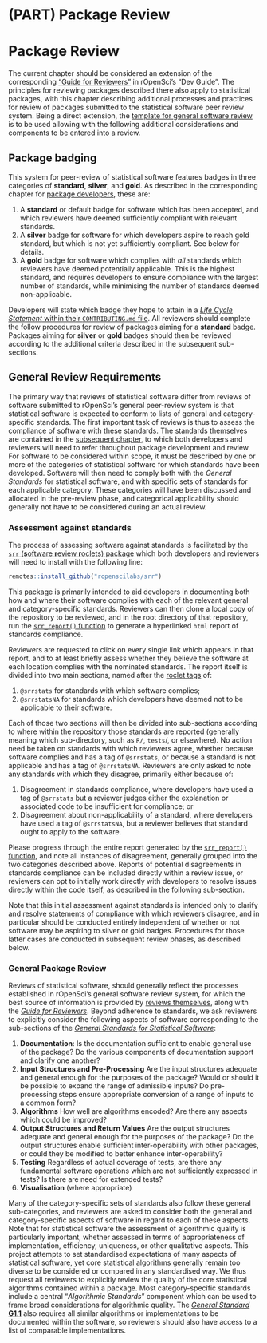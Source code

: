 #  (PART) Package Review {-}


# Package Review {#pkgreview}

The current chapter should be considered an extension of the corresponding
["Guide for Reviewers"](https://devguide.ropensci.org/reviewerguide.html) in
rOpenSci's "Dev Guide". The principles for reviewing packages described there
also apply to statistical packages, with this chapter describing additional
processes and practices for review of packages submitted to the statistical
software peer review system. Being a direct extension, the [template for
general software review](https://devguide.ropensci.org/reviewtemplate.html) is
to be used allowing with the following additional considerations and components
to be entered into a review.

## Package badging


This system for peer-review of statistical software features badges in three
categories of **standard**, **silver**, and **gold**. As described in the
corresponding chapter for [package developers](#pkgdev-badges), these are:

1. A **standard** or default badge for software which has been accepted, and
   which reviewers have deemed sufficiently compliant with relevant standards.
3. A **silver** badge for software for which developers aspire to reach gold
   standard, but which is not yet sufficiently compliant. See below for
   details.
2. A **gold** badge for software which complies with *all* standards which
   reviewers have deemed potentially applicable. This is the highest standard,
   and requires developers to ensure compliance with the largest number of
   standards, while minimising the number of standards deemed non-applicable.

Developers will state which badge they hope to attain in a [*Life Cycle
Statement* within their `CONTRIBUTING.md` file](#pkgdev-badges). All reviewers
should complete the follow procedures for review of packages aiming for
a **standard** badge. Packages aiming for **silver** or **gold** badges should
then be reviewed according to the additional criteria described in the
subsequent sub-sections.

## General Review Requirements

The primary way that reviews of statistical software differ from reviews of
software submitted to rOpenSci's general peer-review system is that statistical
software is expected to conform to lists of general and category-specific
standards. The first important task of reviews is thus to assess the compliance
of software with these standards. The standards themselves are contained in the
[subsequent chapter](#standards), to which both developers and reviewers will
need to refer throughout package development and review. For software to be
considered within scope, it must be described by one or more of the categories
of statistical software for which standards have been developed. Software will
then need to comply both with the *General Standards* for statistical software,
and with specific sets of standards for each applicable category. These
categories will have been discussed and allocated in the pre-review phase, and
categorical applicability should generally not have to be considered during an
actual review.


### Assessment against standards

The process of assessing software against standards is facilitated by the
[`srr` (**s**oftware **r**eview **r**oclets)
package](https://github.com/ropenscilabs/srr) which both developers and
reviewers will need to install with the following line:

```r
remotes::install_github("ropenscilabs/srr")
```

This package is primarily intended to aid developers in documenting both how
and where their software complies with each of the relevant general and
category-specific standards. Reviewers can then clone a local copy of the
repository to be reviewed, and in the root directory of that repository, run
the [`srr_report()`
function](https://ropenscilabs.github.io/srr/reference/srr_report.html)
to generate a hyperlinked `html` report of standards compliance.

Reviewers are requested to click on every single link which appears in that
report, and to at least briefly assess whether they believe the software at
each location complies with the nominated standards. The report itself is
divided into two main sections, named after the [roclet
tags](https://ropenscilabs.github.io/srr/articles/srr-stats.html#3-roxygen2-tags)
of:

1. `@srrstats` for standards with which software complies;
2. `@srrstatsNA` for standards which developers have deemed not to be
   applicable to their software.


Each of those two sections will then be divided into sub-sections according to
where within the repository those standards are reported (generally meaning
which sub-directory, such as `R/`, `tests`/, or elsewhere). No action need be
taken on standards with which reviewers agree, whether because software
complies and has a tag of `@srrstats`, or because a standard is not applicable
and has a tag of `@srrstatsNA`. Reviewers are only asked to note any standards
with which they disagree, primarily either because of:

1. Disagreement in standards compliance, where developers have used a tag of
   `@srrstats` but a reviewer judges either the explanation or associated code
   to be insufficient for compliance; or
2. Disagreement about non-applicability of a standard, where developers have
   used a tag of `@srrstatsNA`, but a reviewer believes that standard ought to
   apply to the software.

Please progress through the entire report generated by the [`srr_report()`
function](https://ropenscilabs.github.io/srr/reference/srr_report.html), and
note all instances of disagreement, generally grouped into the two categories
described above. Reports of potential disagreements in standards compliance
can be included directly within a review issue, or reviewers can opt to
initially work directly with developers to resolve issues directly within the
code itself, as described in the following sub-section.

Note that this initial assessment against standards is intended only to clarify
and resolve statements of compliance with which reviewers disagree, and in
particular should be conducted entirely independent of whether or not software
may be aspiring to silver or gold badges. Procedures for those latter cases are
conducted in subsequent review phases, as described below.


### General Package Review

Reviews of statistical software, should generally reflect the processes
established in rOpenSci's general software review system, for which the best
source of information is provided by [reviews
themselves](https://github.com/ropensci/software-review/issues), along with the
[*Guide for Reviewers*](https://devguide.ropensci.org/reviewerguide.html).
Beyond adherence to standards, we ask reviewers to explicitly consider the
following aspects of software corresponding to the sub-sections of the
[*General Standards for Statistical
Software*](#general-standards):

1. **Documentation**: Is the documentation sufficient to enable general use of
   the package? Do the various components of documentation support and clarify
   one another?
2. **Input Structures and Pre-Processing** Are the input structures adequate and
   general enough for the purposes of the package? Would or should it be
   possible to expand the range of admissible inputs? Do pre-processing steps
   ensure appropriate conversion of a range of inputs to a common form?
3. **Algorithms** How well are algorithms encoded? Are there any aspects which
   could be improved?
4. **Output Structures and Return Values** Are the output structures adequate and
   general enough for the purposes of the package? Do the output structures
   enable sufficient inter-operability with other packages, or could they be
   modified to better enhance inter-operability?
5. **Testing** Regardless of actual coverage of tests, are there any fundamental
   software operations which are not sufficiently expressed in tests? Is there
   are need for extended tests?
6. **Visualisation** (where appropriate)

Many of the category-specific sets of standards also follow these general
sub-categories, and reviewers are asked to consider both the general and
category-specific aspects of software in regard to each of these aspects. Note
that for statistical software the assessment of algorithmic quality is
particularly important, whether assessed in terms of appropriateness of
implementation, efficiency, uniqueness, or other qualitative aspects. This
project attempts to set standardised expectations of many aspects of
statistical software, yet core statistical algorithms generally remain too
diverse to be considered or compared in any standardised way. We thus request
all reviewers to explicitly review the quality of the core statistical
algorithms contained within a package. Most category-specific standards include
a central "*Algorithmic Standards*" component which can be used to frame broad
considerations for algorithmic quality. The [*General Standard*
**G1.1**](#general-standards) also requires all similar algorithms or
implementations to be documented within the software, so reviewers should also
have access to a list of comparable implementations.
